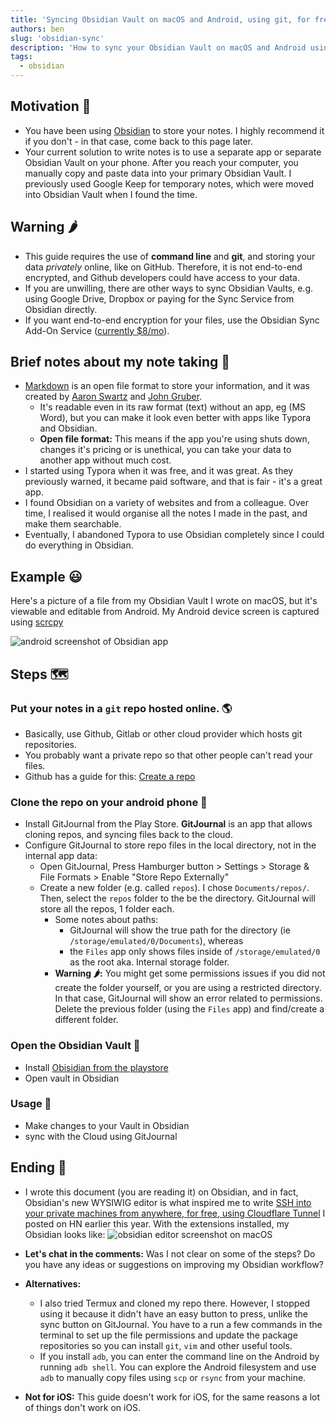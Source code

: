```yaml
---
title: 'Syncing Obsidian Vault on macOS and Android, using git, for free'
authors: ben
slug: 'obsidian-sync'
description: 'How to sync your Obsidian Vault on macOS and Android using git, for free'
tags:
  - obsidian
---
```


## Motivation 💪
- You have been using [Obsidian](https://obsidian.md/) to store your notes. I highly recommend it if you don't - in that case, come back to this page later.
- Your current solution to write notes is to use a separate app or separate Obsidian Vault on your phone. After you reach your computer, you manually copy and paste data into your primary Obsidian Vault. I previously used Google Keep for temporary notes, which were moved into Obsidian Vault when I found the time.
## Warning 🌶
- This guide requires the use of **command line** and **git**, and storing your data *privately* online, like on GitHub. Therefore, it is not end-to-end encrypted, and Github developers could have access to your data.
- If you are unwilling, there are other ways to sync Obsidian Vaults, e.g. using Google Drive, Dropbox or paying for the Sync Service from Obsidian directly.
- If you want end-to-end encryption for your files, use the Obsidian Sync Add-On Service ([currently $8/mo](https://obsidian.md/pricing)).
## Brief notes about my note taking 📝
- [Markdown](https://www.markdownguide.org/) is an open file format to store your information, and it was created by [Aaron Swartz](https://en.wikipedia.org/wiki/Aaron_Swartz) and [John Gruber](https://en.wikipedia.org/wiki/John_Gruber). 
    - It's readable even in its raw format (text) without an app, eg (MS Word), but you can make it look even better with apps like Typora and Obsidian.
    - **Open file format:** This means if the app you're using shuts down, changes it's pricing or is unethical, you can take your data to another app without much cost.
- I started using Typora when it was free, and it was great. As they previously warned, it became paid software, and that is fair - it's a great app.
- I found Obsidian on a variety of websites and from a colleague. Over time, I realised it would organise all the notes I made in the past, and make them searchable.
- Eventually, I abandoned Typora to use Obsidian completely since I could do everything in Obsidian.

## Example 😃

Here's a picture of a file from my Obsidian Vault I wrote on macOS, but it's viewable and editable from Android. My Android device screen is captured using [scrcpy](https://github.com/Genymobile/scrcpy)

![android screenshot of Obsidian app](./jetson_notes.png)

## Steps 🗺
### Put your notes in a  `git` repo hosted online. 🌎
- Basically, use Github, Gitlab or other cloud provider which hosts git repositories.
- You probably want a private repo so that other people can't read your files.
- Github has a guide for this: [Create a repo](https://docs.github.com/en/get-started/quickstart/create-a-repo)
### Clone the repo on your android phone 📲
- Install GitJournal from the Play Store. **GitJournal** is an app that allows cloning repos, and syncing files back to the cloud.
- Configure GitJournal to store repo files in the local directory, not in the internal app data:
    - Open GitJournal, Press Hamburger button > Settings > Storage & File Formats > Enable "Store Repo Externally"
    - Create a new folder (e.g. called `repos`). I chose `Documents/repos/`.  Then, select the `repos` folder to the be the directory. GitJournal will store all the repos, 1 folder each.
        - Some notes about paths:
            - GitJournal will show the true path for the directory (ie  `/storage/emulated/0/Documents`), whereas
            - the `Files` app only shows files inside of `/storage/emulated/0` as the root aka. Internal storage folder. 
        - **Warning 🌶:** You might get some permissions issues if you did not create the folder yourself, or you are using a restricted directory. In that case, GitJournal will show an error related to permissions. Delete the previous folder (using the `Files` app) and find/create a different folder.
### Open the Obsidian Vault 📖
- Install [Obisidian from the playstore](https://play.google.com/store/apps/details?id=md.obsidian)
- Open vault in Obsidian
### Usage 🔁
- Make changes to your Vault in Obsidian
- sync with the Cloud using GitJournal
## Ending 👋
- I wrote this document (you are reading it) on Obsidian, and in fact, Obsidian's new WYSIWIG editor is what inspired me to write [SSH into your private machines from anywhere, for free, using Cloudflare Tunnel](https://news.ycombinator.com/item?id=30283987) I posted on HN earlier this year. With the extensions installed, my Obsidian looks like:
![obsidian editor screenshot on macOS](./writing.png)

- **Let's chat in the comments:** Was I not clear on some of the steps? Do you have any ideas or suggestions on improving my Obsidian workflow?
- **Alternatives:** 
    - I also tried Termux and cloned my repo there. However, I stopped using it because it didn't have an easy button to press, unlike the sync button on GitJournal. You have to a run a few commands in the terminal to set up the file permissions and update the package repositories so you can install `git`, `vim` and other useful tools.
    - If you install `adb`, you can enter the command line on the Android by running `adb shell`. You can explore the Android filesystem and use `adb` to manually copy files using `scp` or `rsync` from your machine.
- **Not for iOS:** This guide doesn't work for iOS, for the same reasons a lot of things don't work on iOS. 
